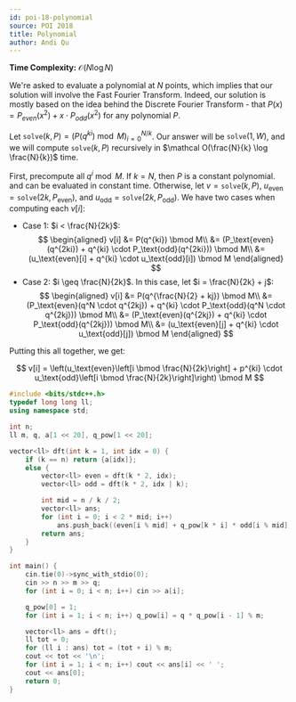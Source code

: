 ```yaml
---
id: poi-18-polynomial
source: POI 2018
title: Polynomial
author: Andi Qu
---
```


**Time Complexity:** $\mathcal O(N \log N)$

We're asked to evaluate a polynomial at $N$ points, which implies that our
solution will involve the Fast Fourier Transform. Indeed, our solution is mostly
based on the idea behind the Discrete Fourier Transform - that
$P(x) = P_{even}(x^2) + x \cdot P_{odd}(x^2)$ for any polynomial $P$.

Let $\texttt{solve}(k, P) = (P(q^{ki}) \bmod M)_{i = 0}^{N / k}$. Our answer
will be $\texttt{solve}(1, W)$, and we will compute $\texttt{solve}(k, P)$
recursively in $\mathcal O(\frac{N}{k} \log \frac{N}{k})$ time.

First, precompute all $q^i \bmod M$. If $k = N$, then $P$ is a constant
polynomial. and can be evaluated in constant time. Otherwise, let
$v = \texttt{solve}(k, P)$, $u_\text{even} = \texttt{solve}(2k,
P_\text{even})$,
and $u_\text{odd} = \texttt{solve}(2k, P_\text{odd})$. We have two cases when
computing each $v[i]$:

- Case 1: $i < \frac{N}{2k}$:
  $$
  \begin{aligned}
  v[i] &= P(q^{ki}) \bmod M\\
       &= (P_\text{even}(q^{2ki}) + q^{ki} \cdot P_\text{odd}(q^{2ki})) \bmod M\\
  	 &= (u_\text{even}[i] + q^{ki} \cdot u_\text{odd}[i]) \bmod M
  \end{aligned}
  $$
- Case 2: $i \geq \frac{N}{2k}$. In this case, let $i = \frac{N}{2k} + j$:
  $$
  \begin{aligned}
  v[i] &= P(q^{\frac{N}{2} + kj}) \bmod M\\
       &= (P_\text{even}(q^N \cdot q^{2kj}) + q^{ki} \cdot P_\text{odd}(q^N \cdot
  	    q^{2kj})) \bmod M\\
  	 &= (P_\text{even}(q^{2kj}) + q^{ki} \cdot P_\text{odd}(q^{2kj})) \bmod M\\
  	 &= (u_\text{even}[j] + q^{ki} \cdot u_\text{odd}[j]) \bmod M
  \end{aligned}
  $$

Putting this all together, we get:

$$
v[i] = \left(u_\text{even}\left[i \bmod \frac{N}{2k}\right] + p^{ki} \cdot
       u_\text{odd}\left[i \bmod \frac{N}{2k}\right]\right) \bmod M
$$

```cpp
#include <bits/stdc++.h>
typedef long long ll;
using namespace std;

int n;
ll m, q, a[1 << 20], q_pow[1 << 20];

vector<ll> dft(int k = 1, int idx = 0) {
	if (k == n) return {a[idx]};
	else {
		vector<ll> even = dft(k * 2, idx);
		vector<ll> odd = dft(k * 2, idx | k);

		int mid = n / k / 2;
		vector<ll> ans;
		for (int i = 0; i < 2 * mid; i++)
			ans.push_back((even[i % mid] + q_pow[k * i] * odd[i % mid] % m) % m);
		return ans;
	}
}

int main() {
	cin.tie(0)->sync_with_stdio(0);
	cin >> n >> m >> q;
	for (int i = 0; i < n; i++) cin >> a[i];

	q_pow[0] = 1;
	for (int i = 1; i < n; i++) q_pow[i] = q * q_pow[i - 1] % m;

	vector<ll> ans = dft();
	ll tot = 0;
	for (ll i : ans) tot = (tot + i) % m;
	cout << tot << '\n';
	for (int i = 1; i < n; i++) cout << ans[i] << ' ';
	cout << ans[0];
	return 0;
}
```
